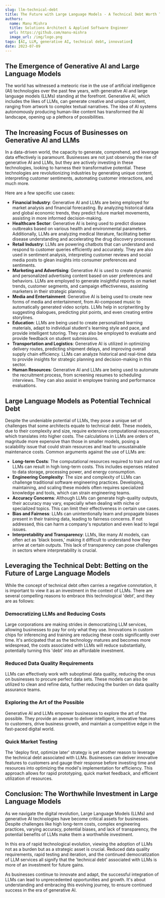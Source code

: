 ```yaml
---
slug: llm-technical-debt
title: The Future with Large Language Models - A Technical Debt Worth Taking
authors:
  name: Manu Mishra
  title: Solutions Architect & Applied Software Engineer
  url: https://github.com/manu-mishra
  image_url: /img/logo.png
tags: [AI, LLM, generative AI, technical debt, innovation]
date: 2023-07-09
---
```


## The Emergence of Generative AI and Large Language Models

The world has witnessed a meteoric rise in the use of artificial intelligence (AI) technologies over the past few years, with generative AI and large language models (LLMs) standing at the forefront. Generative AI, which includes the likes of LLMs, can generate creative and unique content, ranging from artwork to complex textual narratives. The idea of AI systems autonomously producing human-like content has transformed the AI landscape, opening up a plethora of possibilities.

<!--truncate-->

## The Increasing Focus of Businesses on Generative AI and LLMs

In a data-driven world, the capacity to generate, comprehend, and leverage data effectively is paramount. Businesses are not just observing the rise of generative AI and LLMs, but they are actively investing in these technologies, looking to harness their transformative potential. These technologies are revolutionizing industries by generating unique content, interpreting customer sentiments, automating customer interactions, and much more.

Here are a few specific use cases:

- **Financial Industry**: Generative AI and LLMs are being employed for market analysis and financial forecasting. By analyzing historical data and global economic trends, they predict future market movements, assisting in more informed decision-making.
- **Healthcare Sector**: Generative AI is being used to predict disease outbreaks based on various health and environmental parameters. Additionally, LLMs are analyzing medical literature, facilitating better disease understanding and accelerating the drug discovery processes.
- **Retail Industry**: LLMs are powering chatbots that can understand and respond to customer queries efficiently and accurately. They are also used in sentiment analysis, interpreting customer reviews and social media posts to glean insights into consumer preferences and sentiments.
- **Marketing and Advertising**: Generative AI is used to create dynamic and personalized advertising content based on user preferences and behaviors. LLMs are employed to generate insightful reports on market trends, customer segments, and campaign effectiveness, assisting marketers in their strategic planning.
- **Media and Entertainment**: Generative AI is being used to create new forms of media and entertainment, from AI-composed music to automatically generated video scripts. LLMs help in scriptwriting by suggesting dialogues, predicting plot points, and even creating entire storylines.
- **Education**: LLMs are being used to create personalized learning materials, adapt to individual student's learning style and pace, and provide intelligent tutoring. They can also be employed to evaluate and provide feedback on student submissions.
- **Transportation and Logistics**: Generative AI is utilized in optimizing delivery routes, predicting shipment delays, and improving overall supply chain efficiency. LLMs can analyze historical and real-time data to provide insights for strategic planning and decision-making in this sector.
- **Human Resources**: Generative AI and LLMs are being used to automate the recruitment process, from screening resumes to scheduling interviews. They can also assist in employee training and performance evaluations.

## Large Language Models as Potential Technical Debt

Despite the undeniable potential of LLMs, they pose a unique set of challenges that some architects equate to technical debt. These models, due to their complexity and size, require extensive computational resources, which translates into higher costs. The calculations in LLMs are orders of magnitude more expensive than those in smaller models, posing a scalability issue that could strain resources and lead to unsustainable maintenance costs. Common arguments against the use of LLMs are:

- **Long-term Costs**: The computational resources required to train and run LLMs can result in high long-term costs. This includes expenses related to data storage, processing power, and energy consumption.
- **Engineering Complexity**: The size and complexity of LLMs can challenge traditional software engineering practices. Developing, maintaining, and scaling these models often requires specialized knowledge and tools, which can strain engineering teams.
- **Accuracy Concerns**: Although LLMs can generate high-quality outputs, their accuracy may vary, especially when dealing with niche or specialized topics. This can limit their effectiveness in certain use cases.
- **Bias and Fairness**: LLMs can unintentionally learn and propagate biases present in their training data, leading to fairness concerns. If not addressed, this can harm a company's reputation and even lead to legal issues.
- **Interpretability and Transparency**: LLMs, like many AI models, can often act as 'black boxes,' making it difficult to understand how they arrive at certain outputs. This lack of transparency can pose challenges in sectors where interpretability is crucial.

## Leveraging the Technical Debt: Betting on the Future of Large Language Models

While the concept of technical debt often carries a negative connotation, it is important to view it as an investment in the context of LLMs. There are several compelling reasons to embrace this technological 'debt', and they are as follows:

### Democratizing LLMs and Reducing Costs

Large corporations are making strides in democratizing LLM services, allowing businesses to pay for only what they use. Innovations in custom chips for inferencing and training are reducing these costs significantly over time. It's anticipated that as the technology matures and becomes more widespread, the costs associated with LLMs will reduce substantially, potentially turning this 'debt' into an affordable investment.

### Reduced Data Quality Requirements

LLMs can effectively work with suboptimal data quality, reducing the onus on businesses to procure perfect data sets. These models can also be utilized to clean and refine data, further reducing the burden on data quality assurance teams.

### Exploring the Art of the Possible

Generative AI and LLMs empower businesses to explore the art of the possible. They provide an avenue to deliver intelligent, innovative features to customers, drive business growth, and maintain a competitive edge in the fast-paced digital world.

### Quick Market Testing

The 'deploy first, optimize later' strategy is yet another reason to leverage the technical debt associated with LLMs. Businesses can deliver innovative features to customers and gauge their response before investing time and resources into optimizing the model's implementation for efficiency. This approach allows for rapid prototyping, quick market feedback, and efficient utilization of resources.

## Conclusion: The Worthwhile Investment in Large Language Models

As we navigate the digital revolution, Large Language Models (LLMs) and generative AI technologies have become critical assets for businesses. Despite challenges like high long-term costs, complex engineering practices, varying accuracy, potential biases, and lack of transparency, the potential benefits of LLMs make them a worthwhile investment.

In this era of rapid technological evolution, viewing the adoption of LLMs not as a burden but as a strategic asset is crucial. Reduced data quality requirements, rapid testing and iteration, and the continued democratization of LLM services all signify that the 'technical debt' associated with LLMs is more of an investment for future gains.

As businesses continue to innovate and adapt, the successful integration of LLMs can lead to unprecedented opportunities and growth. It's about understanding and embracing this evolving journey, to ensure continued success in the era of generative AI.
